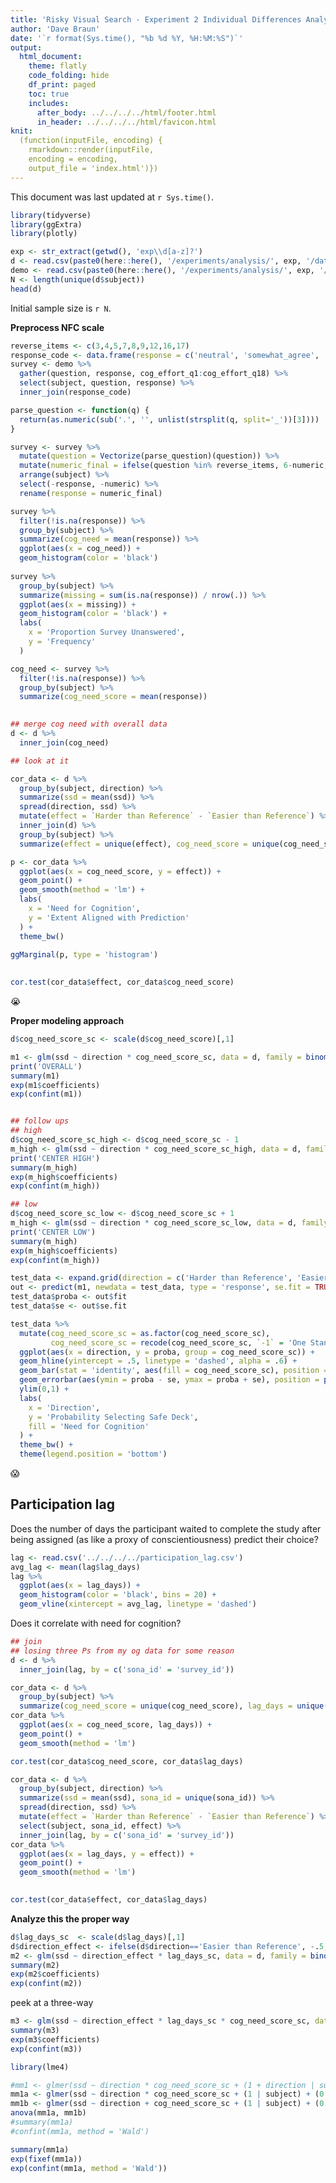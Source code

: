 ```yaml
---
title: 'Risky Visual Search - Experiment 2 Individual Differences Analysis'
author: 'Dave Braun'
date: '`r format(Sys.time(), "%b %d %Y, %H:%M:%S")`'
output:
  html_document:
    theme: flatly
    code_folding: hide
    df_print: paged
    toc: true
    includes:
      after_body: ../../../../html/footer.html
      in_header: ../../../../html/favicon.html
knit:
  (function(inputFile, encoding) {
    rmarkdown::render(inputFile,
    encoding = encoding,
    output_file = 'index.html')})
---
```



This document was last updated at `r Sys.time()`.

```r
library(tidyverse)
library(ggExtra)
library(plotly)
```


```r
exp <- str_extract(getwd(), 'exp\\d[a-z]?')
d <- read.csv(paste0(here::here(), '/experiments/analysis/', exp, '/data/', exp, '_main_full.csv'))
demo <- read.csv(paste0(here::here(), '/experiments/analysis/', exp, '/data/', exp, '_demo.csv'))
N <- length(unique(d$subject))
head(d)
```

Initial sample size is `r N`.

**Preprocess NFC scale**

```r
reverse_items <- c(3,4,5,7,8,9,12,16,17)
response_code <- data.frame(response = c('neutral', 'somewhat_agree', 'somewhat_disagree', 'strongly_agree', 'strongly_disagree', ''), numeric = c(3, 4, 2, 5, 1, NA))
survey <- demo %>% 
  gather(question, response, cog_effort_q1:cog_effort_q18) %>% 
  select(subject, question, response) %>% 
  inner_join(response_code) 

parse_question <- function(q) {
  return(as.numeric(sub('.', '', unlist(strsplit(q, split='_'))[3])))
}

survey <- survey %>% 
  mutate(question = Vectorize(parse_question)(question)) %>% 
  mutate(numeric_final = ifelse(question %in% reverse_items, 6-numeric, numeric)) %>% 
  arrange(subject) %>% 
  select(-response, -numeric) %>% 
  rename(response = numeric_final) 

survey %>% 
  filter(!is.na(response)) %>% 
  group_by(subject) %>% 
  summarize(cog_need = mean(response)) %>% 
  ggplot(aes(x = cog_need)) + 
  geom_histogram(color = 'black')
  
survey %>% 
  group_by(subject) %>% 
  summarize(missing = sum(is.na(response)) / nrow(.)) %>% 
  ggplot(aes(x = missing)) + 
  geom_histogram(color = 'black') + 
  labs(
    x = 'Proportion Survey Unanswered',
    y = 'Frequency'
  )

cog_need <- survey %>% 
  filter(!is.na(response)) %>% 
  group_by(subject) %>% 
  summarize(cog_need_score = mean(response))
  
```

```r
## merge cog need with overall data
d <- d %>% 
  inner_join(cog_need)  
```
```r
## look at it

cor_data <- d %>% 
  group_by(subject, direction) %>% 
  summarize(ssd = mean(ssd)) %>% 
  spread(direction, ssd) %>% 
  mutate(effect = `Harder than Reference` - `Easier than Reference`) %>% 
  inner_join(d) %>% 
  group_by(subject) %>% 
  summarize(effect = unique(effect), cog_need_score = unique(cog_need_score)) 

p <- cor_data %>% 
  ggplot(aes(x = cog_need_score, y = effect)) + 
  geom_point() + 
  geom_smooth(method = 'lm') + 
  labs(
    x = 'Need for Cognition',
    y = 'Extent Aligned with Prediction'
  ) + 
  theme_bw()
  
ggMarginal(p, type = 'histogram') 
  
```

```r
cor.test(cor_data$effect, cor_data$cog_need_score)
```


😭


**Proper modeling approach**
```r
d$cog_need_score_sc <- scale(d$cog_need_score)[,1]

m1 <- glm(ssd ~ direction * cog_need_score_sc, data = d, family = binomial(link = 'logit'))
print('OVERALL')
summary(m1)
exp(m1$coefficients)
exp(confint(m1))


## follow ups
## high
d$cog_need_score_sc_high <- d$cog_need_score_sc - 1
m_high <- glm(ssd ~ direction * cog_need_score_sc_high, data = d, family = binomial(link = 'logit'))
print('CENTER HIGH')
summary(m_high)
exp(m_high$coefficients)
exp(confint(m_high))

## low
d$cog_need_score_sc_low <- d$cog_need_score_sc + 1
m_high <- glm(ssd ~ direction * cog_need_score_sc_low, data = d, family = binomial(link = 'logit'))
print('CENTER LOW')
summary(m_high)
exp(m_high$coefficients)
exp(confint(m_high))
```

```r
test_data <- expand.grid(direction = c('Harder than Reference', 'Easier than Reference'), cog_need_score_sc = c(-1,1))
out <- predict(m1, newdata = test_data, type = 'response', se.fit = TRUE)
test_data$proba <- out$fit
test_data$se <- out$se.fit

test_data %>% 
  mutate(cog_need_score_sc = as.factor(cog_need_score_sc),
         cog_need_score_sc = recode(cog_need_score_sc, `-1` = 'One Standard Deviation Below', `1` = 'One Standard Deviation Above')) %>%  
  ggplot(aes(x = direction, y = proba, group = cog_need_score_sc)) + 
  geom_hline(yintercept = .5, linetype = 'dashed', alpha = .6) +
  geom_bar(stat = 'identity', aes(fill = cog_need_score_sc), position = position_dodge(width = .9)) + 
  geom_errorbar(aes(ymin = proba - se, ymax = proba + se), position = position_dodge(width = .9), width = .5) + 
  ylim(0,1) + 
  labs(
    x = 'Direction',
    y = 'Probability Selecting Safe Deck',
    fill = 'Need for Cognition'
  ) + 
  theme_bw() + 
  theme(legend.position = 'bottom')

```

😱

## Participation lag

Does the number of days the participant waited to complete the study after being assigned (as like a proxy of conscientiousness) predict their choice?



```r
lag <- read.csv('../../../../participation_lag.csv')
avg_lag <- mean(lag$lag_days)
lag %>% 
  ggplot(aes(x = lag_days)) + 
  geom_histogram(color = 'black', bins = 20) + 
  geom_vline(xintercept = avg_lag, linetype = 'dashed')
```


Does it correlate with need for cognition?

```r
## join
## losing three Ps from my og data for some reason
d <- d %>% 
  inner_join(lag, by = c('sona_id' = 'survey_id')) 
```

```r
cor_data <- d %>% 
  group_by(subject) %>% 
  summarize(cog_need_score = unique(cog_need_score), lag_days = unique(lag_days))
cor_data %>% 
  ggplot(aes(x = cog_need_score, lag_days)) + 
  geom_point() + 
  geom_smooth(method = 'lm')
```
```r
cor.test(cor_data$cog_need_score, cor_data$lag_days)
```



```r

  

cor_data <- d %>% 
  group_by(subject, direction) %>% 
  summarize(ssd = mean(ssd), sona_id = unique(sona_id)) %>% 
  spread(direction, ssd) %>% 
  mutate(effect = `Harder than Reference` - `Easier than Reference`) %>% 
  select(subject, sona_id, effect) %>% 
  inner_join(lag, by = c('sona_id' = 'survey_id')) 
cor_data %>% 
  ggplot(aes(x = lag_days, y = effect)) + 
  geom_point() + 
  geom_smooth(method = 'lm')
  
```





```r
cor.test(cor_data$effect, cor_data$lag_days)
```

**Analyze this the proper way**


```r
d$lag_days_sc  <- scale(d$lag_days)[,1]
d$direction_effect <- ifelse(d$direction=='Easier than Reference', -.5, .5)
m2 <- glm(ssd ~ direction_effect * lag_days_sc, data = d, family = binomial(link = 'logit'))
summary(m2)
exp(m2$coefficients)
exp(confint(m2))
```


peek at a three-way
```r
m3 <- glm(ssd ~ direction_effect * lag_days_sc * cog_need_score_sc, data = d, family = binomial(link = 'logit'))
summary(m3)
exp(m3$coefficients)
exp(confint(m3))
```



```r
library(lme4)

#mm1 <- glmer(ssd ~ direction * cog_need_score_sc + (1 + direction | subject), data = d, family = binomial(link = 'logit'), nAGQ = 1)
mm1a <- glmer(ssd ~ direction * cog_need_score_sc + (1 | subject) + (0 + direction | subject), data = d, family = binomial(link = 'logit'), nAGQ = 1)
mm1b <- glmer(ssd ~ direction + cog_need_score_sc + (1 | subject) + (0 + direction | subject), data = d, family = binomial(link = 'logit'), nAGQ = 1)
anova(mm1a, mm1b)
#summary(mm1a)
#confint(mm1a, method = 'Wald')
```

```r
summary(mm1a)
exp(fixef(mm1a))
exp(confint(mm1a, method = 'Wald'))
```


















